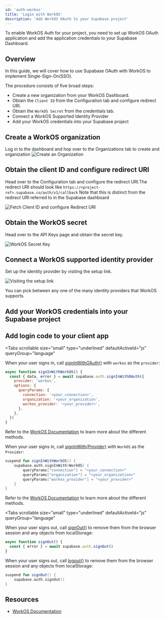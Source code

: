 ```yaml
---
id: 'auth-workos'
title: 'Login with WorkOS'
description: 'Add WorkOS OAuth to your Supabase project'
---
```


To enable WorkOS Auth for your project, you need to set up WorkOS OAuth application and add the application credentials to your Supabase Dashboard.

## Overview

In this guide, we will cover how to use Supabase OAuth with WorkOS to implement Single-Sign-On(SSO).

The procedure consists of five broad steps:

- Create a new organization from your WorkOS Dashboard.
- Obtain the `Client ID` from the Configuration tab and configure redirect URI.
- Obtain the `WorkOS Secret` from the credentials tab.
- Connect a WorkOS Supported Identity Provider
- Add your WorkOS credentials into your Supabase project

## Create a WorkOS organization

Log in to the dashboard and hop over to the Organizations tab to create and organization
![Create an Organization](/docs/img/guides/auth-workos/workos-create-organization.png)

## Obtain the client ID and configure redirect URI

Head over to the Configuration tab and configure the redirect URI.The redirect URI should look like `https://<project-ref>.supabase.co/auth/v1/callback`
Note that this is distinct from the redirect URI referred to in the Supabase dashboard

![Fetch Client ID and configure Redirect URI](/docs/img/guides/auth-workos/workos-clientid-redirect-uri.png)

## Obtain the WorkOS secret

Head over to the API Keys page and obtain the secret key.

![WorkOS Secret Key](/docs/img/guides/auth-workos/workos-secret-key.png)

## Connect a WorkOS supported identity provider

Set up the identity provider by visiting the setup link.

![Visiting the setup link](/docs/img/guides/auth-workos/workos-setup-identity-provider.png)

You can pick between any one of the many identity providers that WorkOS supports.

## Add your WorkOS credentials into your Supabase project

<SocialProviderSettingsSupabase provider="WorkOS" />

## Add login code to your client app

<Tabs
  scrollable
  size="small"
  type="underlined"
  defaultActiveId="js"
  queryGroup="language"
>
<TabPanel id="js" label="JavaScript">

When your user signs in, call [signInWithOAuth()](/docs/reference/javascript/auth-signinwithoauth) with `workos` as the `provider`:

```js
async function signInWithWorkOS() {
  const { data, error } = await supabase.auth.signInWithOAuth({
    provider: 'workos',
    options: {
      queryParams: {
        connection: '<your_connection>',
        organization: '<your_organization',
        workos_provider: '<your_provider>',
      },
    },
  })
}
```

Refer to the [WorkOS Documentation](https://workos.com/docs/reference/sso/authorize/) to learn more about the different methods.

</TabPanel>
<TabPanel id="kotlin" label="Kotlin">

When your user signs in, call [signInWith(Provider)](/docs/reference/kotlin/auth-signinwithoauth) with `WorkOS` as the `Provider`:

```kotlin
suspend fun signInWithWorkOS() {
	supabase.auth.signInWith(WorkOS) {
		queryParams["connection"] = "<your_connection>"
		queryParams["organization"] = "<your_organization>"
		queryParams["workos_provider"] = "<your_provider>"
	}
}
```

Refer to the [WorkOS Documentation](https://workos.com/docs/reference/sso/authorize/) to learn more about the different methods.

</TabPanel>
</Tabs>

<OAuthPkceFlow />

<Tabs
  scrollable
  size="small"
  type="underlined"
  defaultActiveId="js"
  queryGroup="language"
>
<TabPanel id="js" label="JavaScript">

When your user signs out, call [signOut()](/docs/reference/javascript/auth-signout) to remove them from the browser session and any objects from localStorage:

```js
async function signOut() {
  const { error } = await supabase.auth.signOut()
}
```

</TabPanel>
<TabPanel id="kotlin" label="Kotlin">

When your user signs out, call [logout()](/docs/reference/kotlin/auth-signout) to remove them from the browser session and any objects from localStorage:

```kotlin
suspend fun signOut() {
	supabase.auth.signOut()
}
```

</TabPanel>
</Tabs>

## Resources

- [WorkOS Documentation](https://workos.com/docs/sso/guide)
